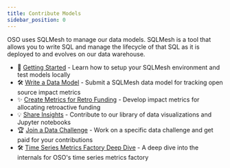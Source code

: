 ```yaml
---
title: Contribute Models
sidebar_position: 0
---
```


OSO uses SQLMesh to manage our data models. SQLMesh is a tool that allows you to write SQL and manage the lifecycle of that SQL as it is deployed to and evolves on our data warehouse.

- 🔰 [Getting Started](./setup) - Learn how to setup your SQLMesh environment and test models locally
- 🛠️ [Write a Data Model](./data-models) - Submit a SQLMesh data model for tracking open source impact metrics
- ✨ [Create Metrics for Retro Funding](./retrofunding) - Develop impact metrics for allocating retroactive funding
- 💡 [Share Insights](./share-insights) - Contribute to our library of data visualizations and Jupyter notebooks
- 🏆 [Join a Data Challenge](./challenges) - Work on a specific data challenge and get paid for your contributions
- 🛠️ [Time Series Metrics Factory Deep Dive](./time-series-factory) - A deep dive into the internals for OSO's time series metrics factory